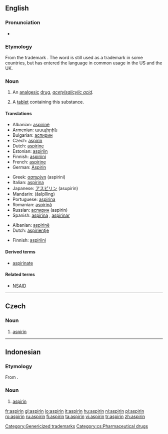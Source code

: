 {{see|Aspirin}}
{{wikipedia}}
==English==

===Pronunciation===
* {{IPA|/ˈæspɻɪn/}}

===Etymology===
From the {{G.}} trademark {{term|Aspirin|lang=de}}. The word is still used as a trademark in some countries, but has entered the language in common usage in the US and the UK.

===Noun===
{{en-noun|aspirins|-}}

# {{context|uncountable|pharmaceutical drug}} An [[analgesic]] [[drug]], ''[[acetylsalicylic acid]]''.
# {{countable}} A [[tablet]] containing this substance.

====Translations====
{{trans-top|analgesic drug}}
* Albanian: [[aspirinë]]
* Armenian: [[ասպիրին]]
* Bulgarian: [[аспирин]] {{m}}
* Czech: [[#Czech|aspirin]] {{m}}
* Dutch: [[aspirine#Dutch|aspirine]]
* Estonian: [[aspiriin]]
* Finnish: [[aspiriini]]
* French: [[aspirine#French|aspirine]] {{f}}
* German: [[Aspirin]] {{n}}
{{trans-mid}}
* Greek: [[ασπιρίνη]] (aspirini)
* Italian: [[aspirina]] {{f}}
* Japanese: [[アスピリン]] (asupirin)
* Mandarin: {{zh-ts|阿斯匹靈|阿斯匹灵}} (āsīpǐlíng)
* Portuguese: [[aspirina#Portuguese|aspirina]] {{f}}
* Romanian: [[aspirină]] {{f}}
* Russian: [[аспирин]] (aspirin)
* Spanish: [[aspirina#Spanish|aspirina]] {{f}}, [[aspirinar]] {{f}}
{{trans-bottom}}

{{trans-top|tablet containing acetylsalicylic acid}}
* Albanian: [[aspirinë]]
* Dutch: [[aspirientje]] {{n}}
{{trans-mid}}
* Finnish: [[aspiriini]]
{{trans-bottom}}

====Derived terms====
* [[aspirinate]]

====Related terms====
* [[NSAID]]

[[Category:Genericized trademarks]]

----

==Czech==

===Noun===
{{cs-noun|g=m}}

# [[#English|aspirin]]

[[Category:cs:Pharmaceutical drugs]]

----

==Indonesian==

===Etymology===
From {{D.|id}} {{term|aspirine|lang=nl}}.

===Noun===
{{infl|id|noun}}

# [[#English|aspirin]]

[[fr:aspirin]]
[[gl:aspirin]]
[[io:aspirin]]
[[it:aspirin]]
[[hu:aspirin]]
[[nl:aspirin]]
[[pl:aspirin]]
[[ro:aspirin]]
[[ru:aspirin]]
[[fi:aspirin]]
[[ta:aspirin]]
[[vi:aspirin]]
[[tr:aspirin]]
[[zh:aspirin]]